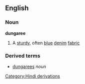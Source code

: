 ==English==
===Noun===
'''dungaree'''
#A [[sturdy]], often [[blue]] [[denim]] [[fabric]]
===Derived terms===
*[[dungarees]] ''noun''

[[Category:Hindi derivations]]
